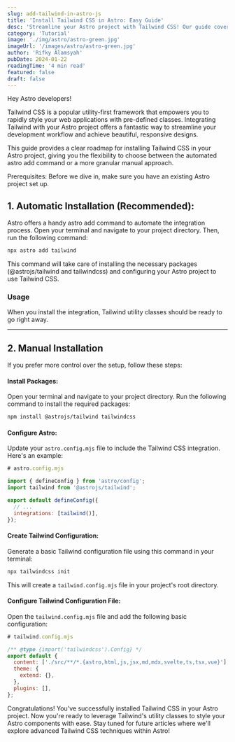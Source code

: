 ```yaml
---
slug: add-tailwind-in-astro-js
title: 'Install Tailwind CSS in Astro: Easy Guide'
desc: 'Streamline your Astro project with Tailwind CSS! Our guide covers automated & manual installation, getting you started with utility-first styling in minutes.'
category: 'Tutorial'
image: './img/astro/astro-green.jpg'
imageUrl: '/images/astro/astro-green.jpg'
author: 'Rifky Alamsyah'
pubDate: 2024-01-22
readingTime: '4 min read'
featured: false
draft: false
---
```


Hey Astro developers!

Tailwind CSS is a popular utility-first framework that empowers you to rapidly style your web applications with pre-defined classes. Integrating Tailwind with your Astro project offers a fantastic way to streamline your development workflow and achieve beautiful, responsive designs.

This guide provides a clear roadmap for installing Tailwind CSS in your Astro project, giving you the flexibility to choose between the automated astro add command or a more granular manual approach.

Prerequisites: Before we dive in, make sure you have an existing Astro project set up.

## 1. Automatic Installation (Recommended):

Astro offers a handy astro add command to automate the integration process. Open your terminal and navigate to your project directory. Then, run the following command:

```sh
npx astro add tailwind
```

This command will take care of installing the necessary packages (@astrojs/tailwind and tailwindcss) and configuring your Astro project to use Tailwind CSS.

### Usage

When you install the integration, Tailwind utility classes should be ready to go right away.

---


<BannerLarge className='flex justify-center'/>


## 2. Manual Installation

If you prefer more control over the setup, follow these steps:

#### Install Packages:

Open your terminal and navigate to your project directory. Run the following command to install the required packages:

```sh
npm install @astrojs/tailwind tailwindcss
```

#### Configure Astro:

Update your `astro.config.mjs` file to include the Tailwind CSS integration. Here's an example:

```js
# astro.config.mjs

import { defineConfig } from 'astro/config';
import tailwind from '@astrojs/tailwind';

export default defineConfig({
  // ...
  integrations: [tailwind()],
});
```

#### Create Tailwind Configuration:

Generate a basic Tailwind configuration file using this command in your terminal:

```sh
npx tailwindcss init
```

This will create a `tailwind.config.mjs` file in your project's root directory.

#### Configure Tailwind Configuration File:

Open the `tailwind.config.mjs` file and add the following basic configuration:

```js
# tailwind.config.mjs

/** @type {import('tailwindcss').Config} */
export default {
  content: ['./src/**/*.{astro,html,js,jsx,md,mdx,svelte,ts,tsx,vue}'],
  theme: {
    extend: {},
  },
  plugins: [],
};
```

Congratulations! You've successfully installed Tailwind CSS in your Astro project. Now you're ready to leverage Tailwind's utility classes to style your Astro components with ease. Stay tuned for future articles where we'll explore advanced Tailwind CSS techniques within Astro!